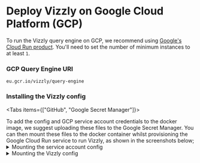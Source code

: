 
# Deploy Vizzly on Google Cloud Platform (GCP)

To run the Vizzly query engine on GCP, we recommend using [Google's Cloud Run product](https://cloud.google.com/run). You'll need to set the number of minimum instances to at least `1`.

### GCP Query Engine URI
```
eu.gcr.io/vizzly/query-engine
```

### Installing the Vizzly config

<Tabs items={["GitHub", "Google Secret Manager"]}>
<Tab>

<InstallConfigFromGitHub />
</Tab>
<Tab>
To add the config and GCP service account credentials to the docker image, we suggest uploading these files to the Google Secret Manager. You can then mount these files
to the docker container whilst provisioning the Google Cloud Run service to run Vizzly, as shown in the screenshots below;

<details>
  <summary>Mounting the service account config</summary>
  <img src="/img/google-cloud-run-setting-service-account.png" />
</details>

<details>
  <summary>Mounting the Vizzly config</summary>
  <img src="/img/google-cloud-run-setting-vizzly-config.png" />
</details>
</Tab>
</Tabs>